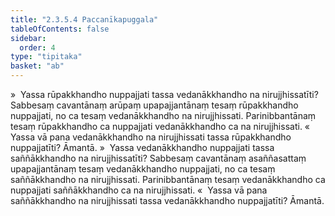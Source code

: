 ```yaml
---
title: "2.3.5.4 Paccanīkapuggala"
tableOfContents: false
sidebar:
  order: 4
type: "tipitaka"
basket: "ab"
---
```



<DynamicBreadcrumb />

<Division number="191">

<Paragraph number="919">
»  Yassa rūpakkhandho nuppajjati tassa vedanākkhandho na nirujjhissatīti?
</Paragraph>

<Paragraph number="920">
Sabbesaṃ cavantānaṃ arūpaṃ upapajjantānaṃ tesaṃ rūpakkhandho nuppajjati, no ca tesaṃ vedanākkhandho na nirujjhissati. Parinibbantānaṃ tesaṃ rūpakkhandho ca nuppajjati vedanākkhandho ca na nirujjhissati.
</Paragraph>

<Paragraph number="921">
«  Yassa vā pana vedanākkhandho na nirujjhissati tassa rūpakkhandho nuppajjatīti? Āmantā.
</Paragraph>

</Division>
<Division number="192">

<Paragraph number="922">
»  Yassa vedanākkhandho nuppajjati tassa saññākkhandho na nirujjhissatīti?
</Paragraph>

<Paragraph number="923">
Sabbesaṃ cavantānaṃ asaññasattaṃ upapajjantānaṃ tesaṃ vedanākkhandho nuppajjati, no ca tesaṃ saññākkhandho na nirujjhissati. Parinibbantānaṃ tesaṃ vedanākkhandho ca nuppajjati saññākkhandho ca na nirujjhissati.
</Paragraph>

<Paragraph number="924">
«  Yassa vā pana saññākkhandho na nirujjhissati tassa vedanākkhandho nuppajjatīti? Āmantā.
</Paragraph>
</Division>